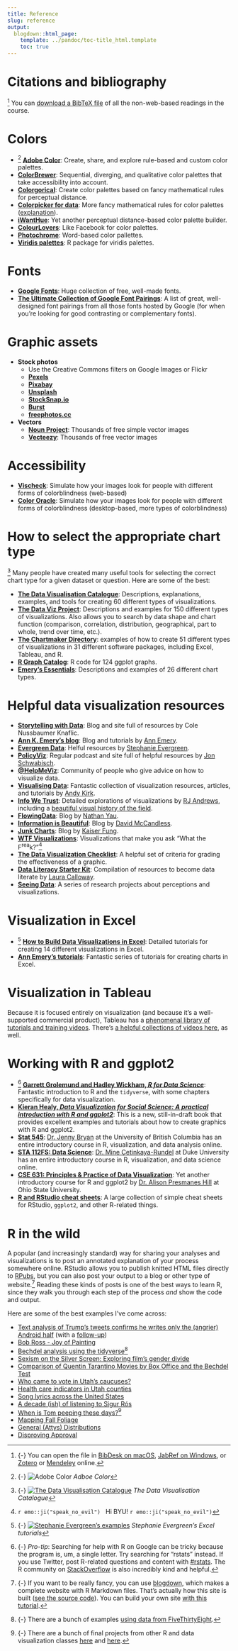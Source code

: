 ```yaml
---
title: Reference
slug: reference
output:
  blogdown::html_page:
    template: ../pandoc/toc-title_html.template
    toc: true
---
```


# Citations and bibliography

[^bibtex] You can [download a BibTeX file](/bib/references.bib) of all the non-web-based readings in the course.

[^bibtex]: {-} You can open the file in [BibDesk on macOS](http://bibdesk.sourceforge.net/), [JabRef on Windows](http://www.jabref.org/), or [Zotero](https://www.zotero.org/) or [Mendeley](https://www.mendeley.com/) online.


# Colors

- [^adobe-color] [**Adobe Color**](https://color.adobe.com): Create, share, and explore rule-based and custom color palettes.
- [**ColorBrewer**](http://colorbrewer2.org/): Sequential, diverging, and qualitative color palettes that take accessibility into account.
- [**Colorgorical**](http://vrl.cs.brown.edu/color): Create color palettes based on fancy mathematical rules for perceptual distance.
- [**Colorpicker for data**](http://tristen.ca/hcl-picker/): More fancy mathematical rules for color palettes ([explanation](https://www.vis4.net/blog/posts/avoid-equidistant-hsv-colors/)).
- [**iWantHue**](http://tools.medialab.sciences-po.fr/iwanthue/): Yet another perceptual distance-based color palette builder.
- [**ColourLovers**](http://www.colourlovers.com/): Like Facebook for color palettes.
- [**Photochrome**](https://photochrome.io/): Word-based color pallettes.
- [**Viridis palettes**](https://cran.r-project.org/web/packages/viridis/vignettes/intro-to-viridis.html): R package for viridis palettes.

[^adobe-color]: {-} ![Adobe Color](/images/reference/adobe-color.png) *Adboe Color*


# Fonts

- [**Google Fonts**](https://fonts.google.com/): Huge collection of free, well-made fonts.
- [**The Ultimate Collection of Google Font Pairings**](https://www.reliablepsd.com/ultimate-google-font-pairings/): A list of great, well-designed font pairings from all those fonts hosted by Google (for when you're looking for good contrasting or complementary fonts).


# Graphic assets

- **Stock photos**
    - Use the Creative Commons filters on Google Images or Flickr
    - [**Pexels**](https://www.pexels.com/)
    - [**Pixabay**](https://pixabay.com/)
    - [**Unsplash**](https://unsplash.com/)
    - [**StockSnap.io**](https://stocksnap.io/)
    - [**Burst**](https://burst.shopify.com/)
    - [**freephotos.cc**](https://freephotos.cc/)
- **Vectors**
    - [**Noun Project**](https://thenounproject.com/): Thousands of free simple vector images
    - [**Vecteezy**](https://www.vecteezy.com/): Thousands of free vector images


# Accessibility

- [**Vischeck**](http://www.vischeck.com/vischeck/vischeckImage.php): Simulate how your images look for people with different forms of colorblindness (web-based)
- [**Color Oracle**](http://colororacle.org/index.html): Simulate how your images look for people with different forms of colorblindness (desktop-based, more types of colorblindness)


# How to select the appropriate chart type

[^dataviz-cat] Many people have created many useful tools for selecting the correct chart type for a given dataset or question. Here are some of the best:

- [**The Data Visualisation Catalogue**](http://www.datavizcatalogue.com/): Descriptions, explanations, examples, and tools for creating 60 different types of visualizations.
- [**The Data Viz Project**](http://datavizproject.com/): Descriptions and examples for 150 different types of visualizations. Also allows you to search by data shape and chart function (comparison, correlation, distribution, geographical, part to whole, trend over time, etc.).
- [**The Chartmaker Directory**](http://chartmaker.visualisingdata.com/): examples of how to create 51 different types of visualizations in 31 different software packages, including Excel, Tableau, and R.
- [**R Graph Catalog**](http://shinyapps.stat.ubc.ca/r-graph-catalog/): R code for 124 ggplot graphs.
- [**Emery's Essentials**](http://annkemery.com/essentials/): Descriptions and examples of 26 different chart types.

[^dataviz-cat]: {-} [![The Data Visualisation Catalogue](/images/reference/dataviz-catalogue.png)](http://www.datavizcatalogue.com/) *The Data Visualisation Catalogue*


# Helpful data visualization resources {#resources}

- [**Storytelling with Data**](http://www.storytellingwithdata.com/): Blog and site full of resources by Cole Nussbaumer Knaflic.
- [**Ann K. Emery's blog**](http://annkemery.com/blog/): Blog and tutorials by [Ann Emery](https://twitter.com/AnnKEmery).
- [**Evergreen Data**](http://stephanieevergreen.com/): Helful resources by [Stephanie Evergreen](https://twitter.com/evergreendata).
- [**PolicyViz**](https://policyviz.com/): Regular podcast and site full of helpful resources by [Jon Schwabisch](https://twitter.com/jschwabish).
- [**\@HelpMeViz**](https://twitter.com/HelpMeViz): Community of people who give advice on how to visualize data.
- [**Visualising Data**](http://www.visualisingdata.com/): Fantastic collection of visualization resources, articles, and tutorials by [Andy Kirk](https://twitter.com/visualisingdata).
- [**Info We Trust**](http://infowetrust.com/): Detailed explorations of visualizations by [RJ Andrews](https://twitter.com/infowetrust), including a [beautiful visual history of the field](http://infowetrust.com/history/).
- [**FlowingData**](https://flowingdata.com/): Blog by [Nathan Yau](https://twitter.com/flowingdata).
- [**Information is Beautiful**](http://www.informationisbeautiful.net/): Blog by [David McCandless](https://twitter.com/mccandelish).
- [**Junk Charts**](http://junkcharts.typepad.com/): Blog by [Kaiser Fung](https://twitter.com/junkcharts).
- [**WTF Visualizations**](http://viz.wtf/): Visualizations that make you ask "What the F^rea^k?"^[ `r emo::ji("speak_no_evil")` &nbsp; Hi BYU! `r emo::ji("speak_no_evil")`]
- [**The Data Visualization Checklist**](http://annkemery.com/checklist/): A helpful set of criteria for grading the effectiveness of a graphic.
- [**Data Literacy Starter Kit**](https://docs.google.com/document/d/1kKRadOiF0LruItsvGA40fSDZkAQfCqC_Ela0gBdo8A4/edit): Compilation of resources to become data literate by [Laura Calloway](http://lauracalloway.com/).
- [**Seeing Data**](http://seeingdata.org/): A series of research projects about perceptions and visualizations.


# Visualization in Excel

- [^evergreen] [**How to Build Data Visualizations in Excel**][evergreen-link]: Detailed tutorials for creating 14 different visualizations in Excel.
- [**Ann Emery's tutorials**](http://annkemery.com/category/visualizing-data/tutorials/): Fantastic series of tutorials for creating charts in Excel.

[^evergreen]: {-} [![Stephanie Evergreen's examples](/images/reference/evergreen-examples.png)][evergreen-link] *Stephanie Evergreen's Excel tutorials*

[evergreen-link]: http://stephanieevergreen.com/how-to/


# Visualization in Tableau

Because it is focused entirely on visualization (and because it's a well-supported commercial product), Tableau has a [phenomenal library of tutorials and training videos](https://www.tableau.com/learn/training). There's [a helpful collections of videos here](https://www.quora.com/What-are-some-good-video-tutorials-for-learning-Tableau), as well.


# Working with R and ggplot2

- [^r-google] [**Garrett Grolemund and Hadley Wickham, *R for Data Science***](http://r4ds.had.co.nz/): Fantastic introduction to R and the `tidyverse`, with some chapters specifically for data visualization.
- [**Kieran Healy, *Data Visualization for Social Science: A practical introduction with R and ggplot2***](http://socviz.co/): This is a new, still-in-draft book that provides excellent examples and tutorials about how to create graphics with R and ggplot2.
- [**Stat 545**](http://stat545.com/): [Dr. Jenny Bryan](https://twitter.com/JennyBryan) at the University of British Columbia has an entire introductory course in R, visualization, and data analysis online.
- [**STA 112FS: Data Science**](http://www2.stat.duke.edu/courses/Fall17/sta112.01/): [Dr. Mine Çetinkaya-Rundel](https://twitter.com/minebocek) at Duke University has an entire introductory course in R, visualization, and data science online.
- [**CSE 631: Principles & Practice of Data Visualization**](http://cslu.ohsu.edu/~bedricks/courses/cs631/): Yet another introductory course for R and ggplot2 by [Dr. Alison Presmanes Hill](https://twitter.com/apreshill) at Ohio State University.
- [**R and RStudio cheat sheets**](https://www.rstudio.com/resources/cheatsheets/): A large collection of simple cheat sheets for RStudio, `ggplot2`, and other R-related things.

[^r-google]: {-} *Pro-tip*: Searching for help with R on Google can be tricky because the program is, um, a single letter. Try searching for "rstats" instead. If you use Twitter, post R-related questions and content with [#rstats](https://twitter.com/search?q=%23rstats). The R community on [StackOverflow](https://stackoverflow.com/) is also incredibly kind and helpful.


# R in the wild

A popular (and increasingly standard) way for sharing your analyses and visualizations is to post an annotated explanation of your process somewhere online. RStudio allows you to publish knitted HTML files directly to [RPubs](http://rpubs.com/), but you can also post your output to a blog or other type of website.^[{-} If you want to be really fancy, you can use [blogdown](https://bookdown.org/yihui/blogdown/), which makes a complete website with R Markdown files. That's actually how this site is built ([see the source code](https://github.com/andrewheiss/dataviz.andrewheiss.com)). You can build your own site [with this tutorial](https://apreshill.rbind.io/post/up-and-running-with-blogdown/).] Reading these kinds of posts is one of the best ways to learn R, since they walk you through each step of the process *and* show the code and output.

Here are some of the best examples I've come across:

- [Text analysis of Trump's tweets confirms he writes only the (angrier) Android half](http://varianceexplained.org/r/trump-tweets/) (with a [follow-up](http://varianceexplained.org/r/trump-followup/))
- [Bob Ross - Joy of Painting](https://rudeboybert.github.io/fivethirtyeight/articles/bob_ross.html)
- [Bechdel analysis using the tidyverse](https://rudeboybert.github.io/fivethirtyeight/articles/bechdel.html)^[{-} There are a bunch of examples [using data from FiveThirtyEight](https://rudeboybert.github.io/fivethirtyeight/articles/).]
- [Sexism on the Silver Screen: Exploring film's gender divide](http://rpubs.com/Jwhitman/Final_Project)
- [Comparison of Quentin Tarantino Movies by Box Office and the Bechdel Test](http://soc301s2017.netlify.com/group_projects/group5)
- [Who came to vote in Utah's caucuses?](https://juliasilge.com/blog/who-came-to-vote/)
- [Health care indicators in Utah counties](https://juliasilge.com/blog/health-care-indicators/)
- [Song lyrics across the United States](https://juliasilge.com/blog/song-lyrics-across/)
- [A decade (ish) of listening to Sigur Rós](http://blog.karawoo.com/2016/09/22/A-decade-ish-of-listening-to-Sigur-Ros)
- [When is Tom peeping these days?](http://rpubs.com/ry_lisa_elana/chicago)^[{-} There are a bunch of final projects from other R and data visualization classes [here](http://soc301s2017.netlify.com/group-projects/) and [here](https://rudeboybert.github.io/MATH116/PS/final_project/final_project_outline.html#past_examples).]
- [Mapping Fall Foliage](https://rud.is/b/2017/09/18/mapping-fall-foliage-with-sf/)
- [General (Attys) Distributions](https://rud.is/b/2017/07/25/r%E2%81%B6-general-attys-distributions/)
- [Disproving Approval](https://rud.is/b/2017/06/18/r%E2%81%B6-disproving-approval/)

